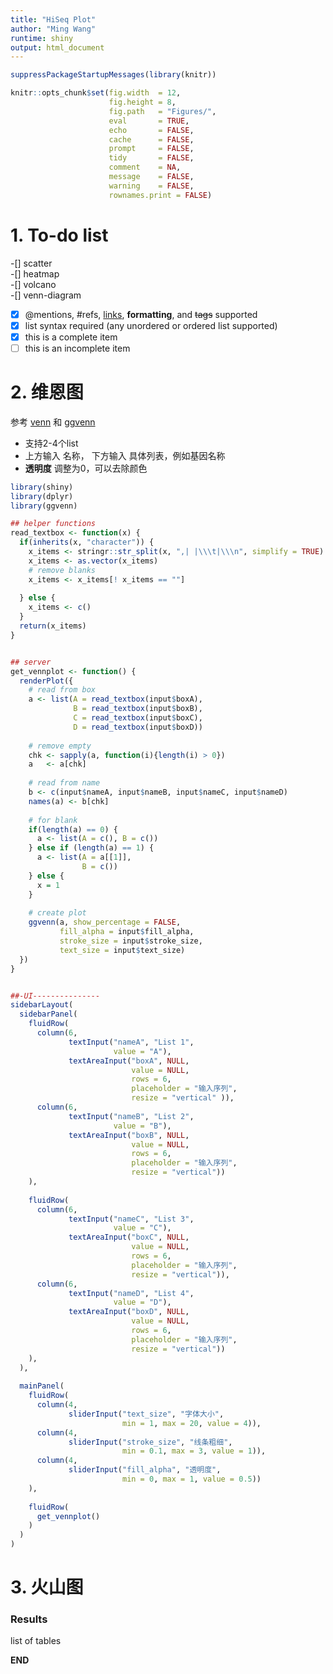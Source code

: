 ```yaml
---
title: "HiSeq Plot"
author: "Ming Wang"
runtime: shiny
output: html_document
---
```



```r
suppressPackageStartupMessages(library(knitr))

knitr::opts_chunk$set(fig.width  = 12, 
                      fig.height = 8, 
                      fig.path   = "Figures/",
                      eval       = TRUE,
                      echo       = FALSE,
                      cache      = FALSE,
                      prompt     = FALSE,
                      tidy       = FALSE,
                      comment    = NA,
                      message    = FALSE,
                      warning    = FALSE,
                      rownames.print = FALSE)
```



# 1. To-do list

-[]  scatter  
-[]  heatmap  
-[]  volcano  
-[]  venn-diagram  

- [x] @mentions, #refs, [links](), **formatting**, and <del>tags</del> supported
- [x] list syntax required (any unordered or ordered list supported)
- [x] this is a complete item
- [ ] this is an incomplete item



# 2. 维恩图

参考 [venn](https://bioinfogp.cnb.csic.es/tools/venny/index.html) 和 [ggvenn](https://github.com/yanlinlin82/ggvenn)

+ 支持2-4个list   
+ 上方输入 名称， 下方输入 具体列表，例如基因名称    
+ **透明度** 调整为0，可以去除颜色    

```r
library(shiny)
library(dplyr)
library(ggvenn)

## helper functions
read_textbox <- function(x) {
  if(inherits(x, "character")) {
    x_items <- stringr::str_split(x, ",| |\\\t|\\\n", simplify = TRUE)
    x_items <- as.vector(x_items)
    # remove blanks
    x_items <- x_items[! x_items == ""]
    
  } else {
    x_items <- c()
  }
  return(x_items)
}


## server
get_vennplot <- function() {
  renderPlot({
    # read from box
    a <- list(A = read_textbox(input$boxA),
              B = read_textbox(input$boxB),
              C = read_textbox(input$boxC),
              D = read_textbox(input$boxD))
    
    # remove empty
    chk <- sapply(a, function(i){length(i) > 0})
    a   <- a[chk]
    
    # read from name
    b <- c(input$nameA, input$nameB, input$nameC, input$nameD)
    names(a) <- b[chk]
    
    # for blank
    if(length(a) == 0) {
      a <- list(A = c(), B = c())
    } else if (length(a) == 1) {
      a <- list(A = a[[1]],
                B = c())
    } else {
      x = 1
    }
    
    # create plot
    ggvenn(a, show_percentage = FALSE,
           fill_alpha = input$fill_alpha,
           stroke_size = input$stroke_size,
           text_size = input$text_size)
  })
}


##-UI---------------
sidebarLayout(
  sidebarPanel(
    fluidRow(
      column(6,
             textInput("nameA", "List 1", 
                       value = "A"),
             textAreaInput("boxA", NULL,
                           value = NULL,
                           rows = 6,
                           placeholder = "输入序列",
                           resize = "vertical" )),
      column(6,
             textInput("nameB", "List 2", 
                       value = "B"),
             textAreaInput("boxB", NULL,
                           value = NULL,
                           rows = 6,
                           placeholder = "输入序列",
                           resize = "vertical"))
    ),
    
    fluidRow(
      column(6, 
             textInput("nameC", "List 3", 
                       value = "C"),
             textAreaInput("boxC", NULL,
                           value = NULL,
                           rows = 6,
                           placeholder = "输入序列",
                           resize = "vertical")),
      column(6,
             textInput("nameD", "List 4", 
                       value = "D"),
             textAreaInput("boxD", NULL,
                           value = NULL,
                           rows = 6,
                           placeholder = "输入序列",
                           resize = "vertical"))
    ),
  ),
  
  mainPanel(
    fluidRow(
      column(4,
             sliderInput("text_size", "字体大小",
                         min = 1, max = 20, value = 4)),
      column(4,
             sliderInput("stroke_size", "线条粗细",
                         min = 0.1, max = 3, value = 1)),
      column(4, 
             sliderInput("fill_alpha", "透明度",
                         min = 0, max = 1, value = 0.5))
    ),
    
    fluidRow(
      get_vennplot()
    )
  )
)

```


# 3. 火山图




### Results

list of tables





























**END**
